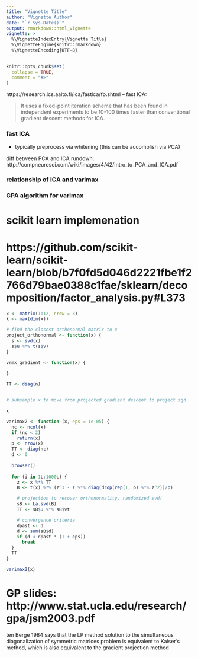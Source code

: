```yaml
---
title: "Vignette Title"
author: "Vignette Author"
date: "`r Sys.Date()`"
output: rmarkdown::html_vignette
vignette: >
  %\VignetteIndexEntry{Vignette Title}
  %\VignetteEngine{knitr::rmarkdown}
  %\VignetteEncoding{UTF-8}
---
```


```r
knitr::opts_chunk$set(
  collapse = TRUE,
  comment = "#>"
)
```

https://research.ics.aalto.fi/ica/fastica/fp.shtml -- fast ICA:

> It uses a fixed-point iteration scheme that has been found in independent experiments to be 10-100 times faster than conventional gradient descent methods for ICA. 


### fast ICA

- typically preprocess via whitening (this can be accomplish via PCA)

diff between PCA and ICA rundown:
http://compneurosci.com/wiki/images/4/42/Intro_to_PCA_and_ICA.pdf


### relationship of ICA and varimax


### GPA algorithm for varimax

# scikit learn implemenation 

# https://github.com/scikit-learn/scikit-learn/blob/b7f0fd5d046d2221fbe1f2766d79bae0388c1fae/sklearn/decomposition/factor_analysis.py#L373

```r
x <- matrix(1:12, nrow = 3)
k <- max(dim(x))

# find the closest orthonormal matrix to x
project_orthonormal <- function(x) {
  s <- svd(x)
  s$u %*% t(s$v)
}

vrmx_gradient <- function(x) {
  
}

TT <- diag(n)


# subsample x to move from projected gradient descent to project sgd

x

varimax2 <- function (x, eps = 1e-05) {
  nc <- ncol(x)
  if (nc < 2)
    return(x)
  p <- nrow(x)
  TT <- diag(nc)
  d <- 0
  
  browser()
  
  for (i in 1L:1000L) {
    z <- x %*% TT
    B <- t(x) %*% (z^3 - z %*% diag(drop(rep(1, p) %*% z^2))/p)

    # projection to recover orthonormality. randomized svd!
    sB <- La.svd(B)
    TT <- sB$u %*% sB$vt

    # convergence criteria
    dpast <- d
    d <- sum(sB$d)
    if (d < dpast * (1 + eps))
      break
  }
  TT
}

varimax2(x)

```

# GP slides: http://www.stat.ucla.edu/research/gpa/jsm2003.pdf


ten Berge 1984 says that the LP method solution to the simultaneous diagonalization of symmetric matrices problem is equivalent to Kaiser's method, which is also equivalent to the gradient projection method